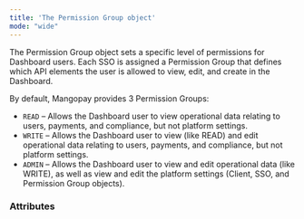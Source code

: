 ```yaml
---
title: 'The Permission Group object'
mode: "wide"
---
```


  

The Permission Group object sets a specific level of permissions for Dashboard users. Each SSO is assigned a Permission Group that defines which API elements the user is allowed to view, edit, and create in the Dashboard.  

By default, Mangopay provides 3 Permission Groups:  
- `READ` – Allows the Dashboard user to view operational data relating to users, payments, and compliance, but not platform settings.  
- `WRITE` – Allows the Dashboard user to view (like READ) and edit operational data relating to users, payments, and compliance, but not platform settings.  
- `ADMIN` – Allows the Dashboard user to view and edit operational data (like WRITE), as well as view and edit the platform settings (Client, SSO, and Permission Group objects).  

### Attributes  

<Id />  

<Name2 />  

<Tag1 />  

<Type7 />  

<CreationDate />  

<Scopes />